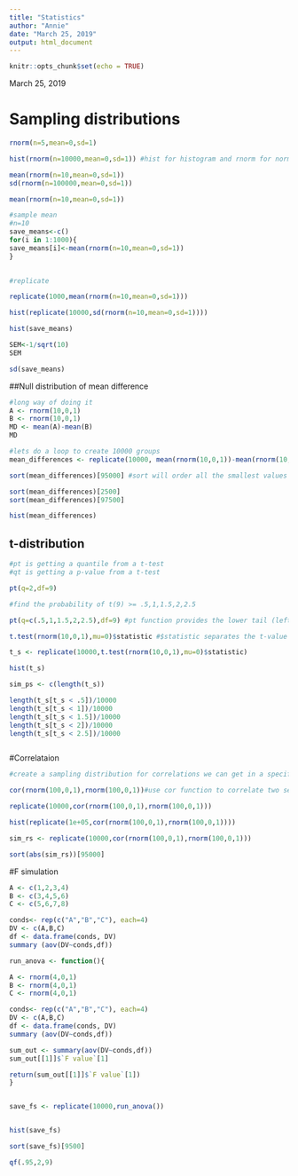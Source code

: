 ```yaml
---
title: "Statistics"
author: "Annie"
date: "March 25, 2019"
output: html_document
---
```


```r
knitr::opts_chunk$set(echo = TRUE)
```

March 25, 2019

# Sampling distributions

```r
rnorm(n=5,mean=0,sd=1)
```

```r
hist(rnorm(n=10000,mean=0,sd=1)) #hist for histogram and rnorm for normal distribution

mean(rnorm(n=10,mean=0,sd=1))
sd(rnorm(n=100000,mean=0,sd=1))

mean(rnorm(n=10,mean=0,sd=1))
```

```r
#sample mean
#n=10
save_means<-c()
for(i in 1:1000){
save_means[i]<-mean(rnorm(n=10,mean=0,sd=1))
}
  

```

```r
#replicate

replicate(1000,mean(rnorm(n=10,mean=0,sd=1)))

hist(replicate(10000,sd(rnorm(n=10,mean=0,sd=1))))

hist(save_means)

SEM<-1/sqrt(10)
SEM

sd(save_means)
```
##Null distribution of mean difference

```r
#long way of doing it
A <- rnorm(10,0,1)
B <- rnorm(10,0,1)
MD <- mean(A)-mean(B)
MD

#lets do a loop to create 10000 groups
mean_differences <- replicate(10000, mean(rnorm(10,0,1))-mean(rnorm(10,0,1)))

sort(mean_differences)[95000] #sort will order all the smallest values to the largest values-includes all 10000 numbers. The cutoff numbers in the bracket are found by .95*10000 for critical value

sort(mean_differences)[2500]
sort(mean_differences)[97500]

hist(mean_differences)
```
## t-distribution

```r
#pt is getting a quantile from a t-test
#qt is getting a p-value from a t-test

pt(q=2,df=9)

#find the probability of t(9) >= .5,1,1.5,2,2.5

pt(q=c(.5,1,1.5,2,2.5),df=9) #pt function provides the lower tail (left side) of the graph

t.test(rnorm(10,0,1),mu=0)$statistic #$statistic separates the t-value and lists it alone (without t-test results)

t_s <- replicate(10000,t.test(rnorm(10,0,1),mu=0)$statistic)

hist(t_s)

sim_ps <- c(length(t_s))

length(t_s[t_s < .5])/10000
length(t_s[t_s < 1])/10000
length(t_s[t_s < 1.5])/10000
length(t_s[t_s < 2])/10000
length(t_s[t_s < 2.5])/10000



```

#Correlataion

```r
#create a sampling distribution for correlations we can get in a specific situation

cor(rnorm(100,0,1),rnorm(100,0,1))#use cor function to correlate two sets

replicate(10000,cor(rnorm(100,0,1),rnorm(100,0,1)))

hist(replicate(1e+05,cor(rnorm(100,0,1),rnorm(100,0,1))))

sim_rs <- replicate(10000,cor(rnorm(100,0,1),rnorm(100,0,1)))

sort(abs(sim_rs))[95000]
```

#F simulation

```r
A <- c(1,2,3,4)
B <- c(3,4,5,6)
C <- c(5,6,7,8)

conds<- rep(c("A","B","C"), each=4)
DV <- c(A,B,C)
df <- data.frame(conds, DV)
summary (aov(DV~conds,df))
```

```r
run_anova <- function(){

A <- rnorm(4,0,1)
B <- rnorm(4,0,1)
C <- rnorm(4,0,1)

conds<- rep(c("A","B","C"), each=4)
DV <- c(A,B,C)
df <- data.frame(conds, DV)
summary (aov(DV~conds,df))

sum_out <- summary(aov(DV~conds,df))
sum_out[[1]]$`F value`[1]

return(sum_out[[1]]$`F value`[1])
}


save_fs <- replicate(10000,run_anova())


hist(save_fs)

sort(save_fs)[9500]

qf(.95,2,9)
```